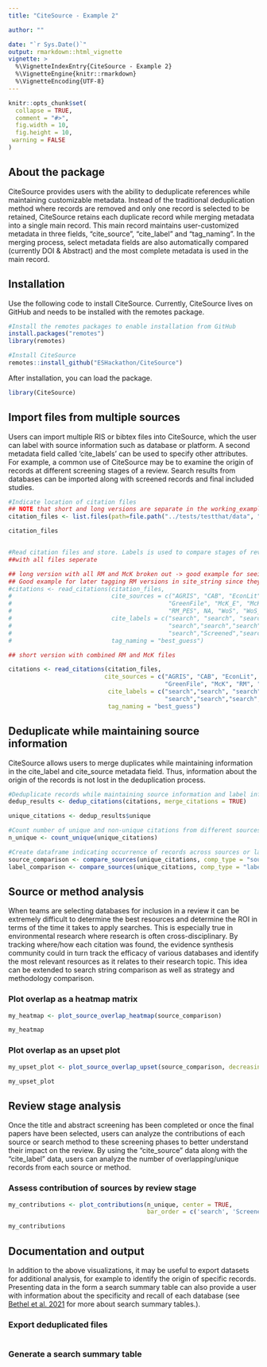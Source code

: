 ```yaml
---
title: "CiteSource - Example 2"

author: ""

date: "`r Sys.Date()`"
output: rmarkdown::html_vignette
vignette: >
  %\VignetteIndexEntry{CiteSource - Example 2}
  %\VignetteEngine{knitr::rmarkdown}
  %\VignetteEncoding{UTF-8}
---
```


```r
knitr::opts_chunk$set(
  collapse = TRUE,
  comment = "#>",
  fig.width = 10,
  fig.height = 10,
 warning = FALSE
)
```

## About the package 

CiteSource provides users with the ability to deduplicate references while maintaining customizable metadata. Instead of the traditional deduplication method where records are removed and only one record is selected to be retained, CiteSource retains each duplicate record while merging metadata into a single main record. This main record maintains user-customized metadata in three fields, "cite_source", "cite_label" and "tag_naming". In the merging process, select metadata fields are also automatically compared (currently DOI & Abstract) and the most complete metadata is used in the main record.

## Installation
Use the following code to install CiteSource. Currently, CiteSource lives on GitHub and needs to be installed with the remotes package. 


```r
#Install the remotes packages to enable installation from GitHub
install.packages("remotes")
library(remotes)

#Install CiteSource
remotes::install_github("ESHackathon/CiteSource")
```

After installation, you can load the package.

```r
library(CiteSource)
```

## Import files from multiple sources

Users can import multiple RIS or bibtex files into CiteSource, which the user can label with source information such as database or platform. A second metadata field called 'cite_labels' can be used to specify other attributes. For example, a common use of CiteSource may be to examine the origin of records at different screening stages of a review. Search results from databases can be imported along with screened records and final included studies. 

```r

#Indicate location of citation files
## NOTE that short and long versions are separate in the working_example data folder
citation_files <- list.files(path=file.path("../tests/testthat/data", "working_example/short"), pattern = "\\.ris", full.names = TRUE)

citation_files


#Read citation files and store. Labels is used to compare stages of review.
##with all files seperate

## long version with all RM and McK broken out -> good example for seeing how heatmap is squeezed & limitations on upset plot due to high # of combinations
## Good example for later tagging RM versions in site_string since they are the same method (previous reviews), but different sources themselves
#citations <- read_citations(citation_files,
#                            cite_sources = c("AGRIS", "CAB", "EconLit", NA, 
#                                            "GreenFile", "McK_E", "McK_I", "RM_B", "RM_L", "RM_Pul", "RM_Pur", "RM_R", "RM_DFM",       
#                                            "RM_PES", NA, "WoS", "WoS_E"),
#                            cite_labels = c("search", "search", "search", "Final", 
#                                            "search","search","search","search","search","search","search","search","search",
#                                            "search","Screened","search","search"),
#                            tag_naming = "best_guess")

## short version with combined RM and McK files

citations <- read_citations(citation_files,
                           cite_sources = c("AGRIS", "CAB", "EconLit", "Final", 
                                            "GreenFile", "McK", "RM", "Screened", "WoS", "WoSE"),
                            cite_labels = c("search","search", "search", "Final", 
                                            "search","search","search","Screened", "search","search"),
                            tag_naming = "best_guess")

```


## Deduplicate while maintaining source information

CiteSource allows users to merge duplicates while maintaining information in the cite_label and cite_source metadata field. Thus, information about the origin of the records is not lost in the deduplication process. 

```r

#Deduplicate records while maintaining source information and label information.
dedup_results <- dedup_citations(citations, merge_citations = TRUE)

unique_citations <- dedup_results$unique

#Count number of unique and non-unique citations from different sources and labels
n_unique <- count_unique(unique_citations)

#Create dataframe indicating occurrence of records across sources or labels
source_comparison <- compare_sources(unique_citations, comp_type = "sources")
label_comparison <- compare_sources(unique_citations, comp_type = "labels")


```

## Source or method analysis

When teams are selecting databases for inclusion in a review it can be extremely difficult to determine the best resources and determine the ROI in terms of the time it takes to apply searches. This is especially true in environmental research where research is often cross-disciplinary. By tracking where/how each citation was found, the evidence synthesis community could in turn track the efficacy of various databases and identify the most relevant resources as it relates to their research topic. This idea can be extended to search string comparison as well as strategy and methodology comparison.

### Plot overlap as a heatmap matrix

```r

my_heatmap <- plot_source_overlap_heatmap(source_comparison)

my_heatmap 

```


### Plot overlap as an upset plot

```r

my_upset_plot <- plot_source_overlap_upset(source_comparison, decreasing = c(TRUE, TRUE))

my_upset_plot

```

## Review stage analysis

Once the title and abstract screening has been completed or once the final papers have been selected, users can analyze the contributions of each source or search method to these screening phases to better understand their impact on the review. By using the "cite_source" data along with the "cite_label" data, users can analyze the number of overlapping/unique records from each source or method.

### Assess contribution of sources by review stage

```r

my_contributions <- plot_contributions(n_unique, center = TRUE, 
                                       bar_order = c('search', 'Screened', 'Final'))

my_contributions

```

## Documentation and output

In addition to the above visualizations, it may be useful to export datasets for additional analysis, for example to identify the origin of specific records. Presenting data in the form a search summary table can also provide a user with information about the specificity and recall of each database (see [Bethel et al. 2021](https://doi.org/10.5195/jmla.2021.809) for more about search summary tables.). 

### Export deduplicated files

```r

```


### Generate a search summary table

```r

```

